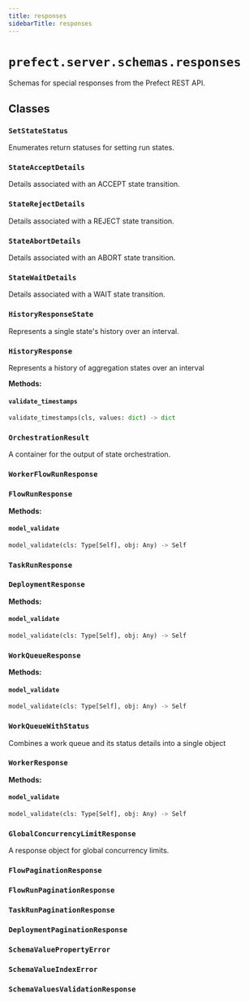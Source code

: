 ```yaml
---
title: responses
sidebarTitle: responses
---
```


# `prefect.server.schemas.responses`



Schemas for special responses from the Prefect REST API.


## Classes

### `SetStateStatus` <sup><a href="https://github.com/prefecthq/prefect/blob/main/src/prefect/server/schemas/responses.py#L26" target="_blank"><Icon icon="github" size="14" /></a></sup>


Enumerates return statuses for setting run states.


### `StateAcceptDetails` <sup><a href="https://github.com/prefecthq/prefect/blob/main/src/prefect/server/schemas/responses.py#L35" target="_blank"><Icon icon="github" size="14" /></a></sup>


Details associated with an ACCEPT state transition.


### `StateRejectDetails` <sup><a href="https://github.com/prefecthq/prefect/blob/main/src/prefect/server/schemas/responses.py#L47" target="_blank"><Icon icon="github" size="14" /></a></sup>


Details associated with a REJECT state transition.


### `StateAbortDetails` <sup><a href="https://github.com/prefecthq/prefect/blob/main/src/prefect/server/schemas/responses.py#L62" target="_blank"><Icon icon="github" size="14" /></a></sup>


Details associated with an ABORT state transition.


### `StateWaitDetails` <sup><a href="https://github.com/prefecthq/prefect/blob/main/src/prefect/server/schemas/responses.py#L77" target="_blank"><Icon icon="github" size="14" /></a></sup>


Details associated with a WAIT state transition.


### `HistoryResponseState` <sup><a href="https://github.com/prefecthq/prefect/blob/main/src/prefect/server/schemas/responses.py#L99" target="_blank"><Icon icon="github" size="14" /></a></sup>


Represents a single state's history over an interval.


### `HistoryResponse` <sup><a href="https://github.com/prefecthq/prefect/blob/main/src/prefect/server/schemas/responses.py#L123" target="_blank"><Icon icon="github" size="14" /></a></sup>


Represents a history of aggregation states over an interval


**Methods:**

#### `validate_timestamps` <sup><a href="https://github.com/prefecthq/prefect/blob/main/src/prefect/server/schemas/responses.py#L138" target="_blank"><Icon icon="github" size="14" /></a></sup>

```python
validate_timestamps(cls, values: dict) -> dict
```

### `OrchestrationResult` <sup><a href="https://github.com/prefecthq/prefect/blob/main/src/prefect/server/schemas/responses.py#L157" target="_blank"><Icon icon="github" size="14" /></a></sup>


A container for the output of state orchestration.


### `WorkerFlowRunResponse` <sup><a href="https://github.com/prefecthq/prefect/blob/main/src/prefect/server/schemas/responses.py#L167" target="_blank"><Icon icon="github" size="14" /></a></sup>

### `FlowRunResponse` <sup><a href="https://github.com/prefecthq/prefect/blob/main/src/prefect/server/schemas/responses.py#L175" target="_blank"><Icon icon="github" size="14" /></a></sup>

**Methods:**

#### `model_validate` <sup><a href="https://github.com/prefecthq/prefect/blob/main/src/prefect/server/schemas/responses.py#L312" target="_blank"><Icon icon="github" size="14" /></a></sup>

```python
model_validate(cls: Type[Self], obj: Any) -> Self
```

### `TaskRunResponse` <sup><a href="https://github.com/prefecthq/prefect/blob/main/src/prefect/server/schemas/responses.py#L347" target="_blank"><Icon icon="github" size="14" /></a></sup>

### `DeploymentResponse` <sup><a href="https://github.com/prefecthq/prefect/blob/main/src/prefect/server/schemas/responses.py#L402" target="_blank"><Icon icon="github" size="14" /></a></sup>

**Methods:**

#### `model_validate` <sup><a href="https://github.com/prefecthq/prefect/blob/main/src/prefect/server/schemas/responses.py#L509" target="_blank"><Icon icon="github" size="14" /></a></sup>

```python
model_validate(cls: Type[Self], obj: Any) -> Self
```

### `WorkQueueResponse` <sup><a href="https://github.com/prefecthq/prefect/blob/main/src/prefect/server/schemas/responses.py#L530" target="_blank"><Icon icon="github" size="14" /></a></sup>

**Methods:**

#### `model_validate` <sup><a href="https://github.com/prefecthq/prefect/blob/main/src/prefect/server/schemas/responses.py#L540" target="_blank"><Icon icon="github" size="14" /></a></sup>

```python
model_validate(cls: Type[Self], obj: Any) -> Self
```

### `WorkQueueWithStatus` <sup><a href="https://github.com/prefecthq/prefect/blob/main/src/prefect/server/schemas/responses.py#L559" target="_blank"><Icon icon="github" size="14" /></a></sup>


Combines a work queue and its status details into a single object


### `WorkerResponse` <sup><a href="https://github.com/prefecthq/prefect/blob/main/src/prefect/server/schemas/responses.py#L567" target="_blank"><Icon icon="github" size="14" /></a></sup>

**Methods:**

#### `model_validate` <sup><a href="https://github.com/prefecthq/prefect/blob/main/src/prefect/server/schemas/responses.py#L574" target="_blank"><Icon icon="github" size="14" /></a></sup>

```python
model_validate(cls: Type[Self], obj: Any) -> Self
```

### `GlobalConcurrencyLimitResponse` <sup><a href="https://github.com/prefecthq/prefect/blob/main/src/prefect/server/schemas/responses.py#L604" target="_blank"><Icon icon="github" size="14" /></a></sup>


A response object for global concurrency limits.


### `FlowPaginationResponse` <sup><a href="https://github.com/prefecthq/prefect/blob/main/src/prefect/server/schemas/responses.py#L623" target="_blank"><Icon icon="github" size="14" /></a></sup>

### `FlowRunPaginationResponse` <sup><a href="https://github.com/prefecthq/prefect/blob/main/src/prefect/server/schemas/responses.py#L631" target="_blank"><Icon icon="github" size="14" /></a></sup>

### `TaskRunPaginationResponse` <sup><a href="https://github.com/prefecthq/prefect/blob/main/src/prefect/server/schemas/responses.py#L639" target="_blank"><Icon icon="github" size="14" /></a></sup>

### `DeploymentPaginationResponse` <sup><a href="https://github.com/prefecthq/prefect/blob/main/src/prefect/server/schemas/responses.py#L647" target="_blank"><Icon icon="github" size="14" /></a></sup>

### `SchemaValuePropertyError` <sup><a href="https://github.com/prefecthq/prefect/blob/main/src/prefect/server/schemas/responses.py#L655" target="_blank"><Icon icon="github" size="14" /></a></sup>

### `SchemaValueIndexError` <sup><a href="https://github.com/prefecthq/prefect/blob/main/src/prefect/server/schemas/responses.py#L660" target="_blank"><Icon icon="github" size="14" /></a></sup>

### `SchemaValuesValidationResponse` <sup><a href="https://github.com/prefecthq/prefect/blob/main/src/prefect/server/schemas/responses.py#L668" target="_blank"><Icon icon="github" size="14" /></a></sup>
